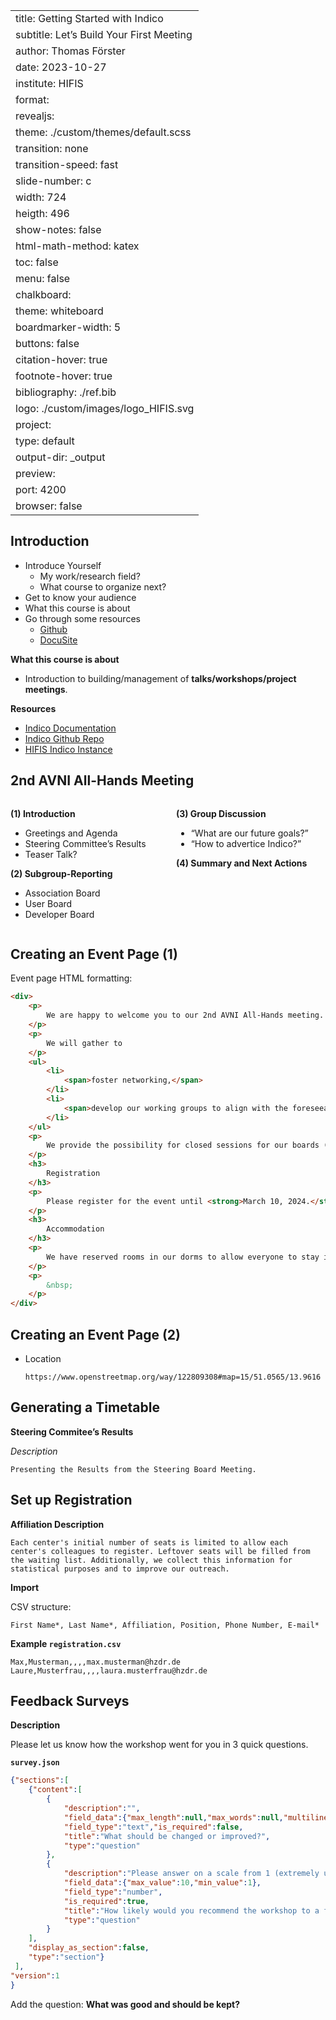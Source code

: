 
---
title: Getting Started with Indico
subtitle: Let's Build Your First Meeting
author: Thomas Förster
date: 2023-10-27
institute: HIFIS
format:
  revealjs:
    theme: ./custom/themes/default.scss
    transition: none
    transition-speed: fast
    slide-number: c
    width: 724
    heigth: 496
    show-notes: false
    html-math-method: katex
    toc: false
    menu: false
    chalkboard:
      theme: whiteboard
      boardmarker-width: 5
      buttons: false
    citation-hover: true
    footnote-hover: true
bibliography: ./ref.bib
logo: ./custom/images/logo_HIFIS.svg
project:
  type: default
  output-dir: _output
  preview:
    port: 4200
    browser: false
---

## Introduction

<p style="margin-top:1em"/>

::: notes
- Introduce Yourself
    - My work/research field?
    - What course to organize next?
- Get to know your audience
- What this course is about
- Go through some resources
    - [Github](https://github.com/indico/indico)
    - [DocuSite](https://getindico.io/)
:::

<!--
<p style="margin-top:-5rem"/>

:::::: columns

::: column
[**Introduce Yourself**](https://notes.desy.de/qR9DN6KfTSCwLXkpw3lY5w?view)

- In which area of expertise do you work?
- What event do you want to organize?

<!-- iframe 
    width="90%"
    style="height:300px !important;"
    src="https://notes.desy.de/s/Z3UydDQwb#Let%E2%80%99s-have-s-short-introduction">
</iframe> 

::: 
::: column
-->


**What this course is about**

- Introduction to building/management of **talks/workshops/project meetings**.

**Resources**

- [Indico Documentation](https://learn.getindico.io/)
- [Indico Github Repo](https://github.com/indico/indico)
- [HIFIS Indico Instance](https://events.hifis.net/)

<!--
:::
::::::
-->

## 2nd AVNI All-Hands Meeting

<p style="margin-top:0em"/>
::: small

:::::: columns
::: column
::: example
**(1) Introduction**

- Greetings and Agenda
- Steering Committee's Results
- Teaser Talk?
:::

::: example
**(2) Subgroup-Reporting**

- Association Board
- User Board
- Developer Board
:::

:::
::: column
::: example
**(3) Group Discussion**

- "What are our future goals?"
- "How to advertice Indico?"
:::
::: example
**(4) Summary and Next Actions**
:::
:::
::::::
:::

## Creating an Event Page (1)

::: small
Event page HTML formatting:
:::

::: {.tiny}
``` html
<div>
    <p>
        We are happy to welcome you to our 2nd AVNI All-Hands meeting. We are looking forward to meeting you at <a href="https://www.hzdr.de/db/Cms?pNid=281">HZDR</a> in Dresden this time.
    </p>
    <p>
        We will gather to
    </p>
    <ul>
        <li>
            <span>foster networking,</span>
        </li>
        <li>
            <span>develop our working groups to align with the foreseeable future</span>
        </li>
    </ul>
    <p>
        We provide the possibility for closed sessions for our boards (SAB, Fedboard).
    </p>
    <h3>
        Registration
    </h3>
    <p>
        Please register for the event until <strong>March 10, 2024.</strong>
    </p>
    <h3>
        Accommodation
    </h3>
    <p>
        We have reserved rooms in our dorms to allow everyone to stay in the same hotel. <strong>Please use the code that will be sent to you via the registration confirmation mail.</strong> The rate is 40€/night incl. breakfast. Rooms are blocked until 25. February 2024.
    </p>
    <p>
        &nbsp;
    </p>
</div>
```
:::

## Creating an Event Page (2)

- Location
  
  ``` url
  https://www.openstreetmap.org/way/122809308#map=15/51.0565/13.9616
  ```

## Generating a Timetable

::: small
::: example
**Steering Commitee's Results**

*Description*

```
Presenting the Results from the Steering Board Meeting.
```

:::
:::


## Set up Registration

::: small

**Affiliation Description**

``` 
Each center's initial number of seats is limited to allow each center's colleagues to register. Leftover seats will be filled from the waiting list. Additionally, we collect this information for statistical purposes and to improve our outreach.
```

**Import**

CSV structure: 

::: example
``` 
First Name*, Last Name*, Affiliation, Position, Phone Number, E-mail*
```
:::

::: example

**Example `registration.csv`**

``` csv
Max,Musterman,,,,max.musterman@hzdr.de
Laure,Musterfrau,,,,laura.musterfrau@hzdr.de
```

:::
:::

## Feedback Surveys

::: small

**Description**

Please let us know how the workshop went for you in 3 quick questions.
:::


::: tiny
**`survey.json`**

```json
{"sections":[
    {"content":[
        {
            "description":"",
            "field_data":{"max_length":null,"max_words":null,"multiline":true},
            "field_type":"text","is_required":false,
            "title":"What should be changed or improved?",
            "type":"question"
        },
        {
            "description":"Please answer on a scale from 1 (extremely unlikely) to 10 (extremely likely).",
            "field_data":{"max_value":10,"min_value":1},
            "field_type":"number",
            "is_required":true,
            "title":"How likely would you recommend the workshop to a friend or colleague?",
            "type":"question"
        }
    ],
    "display_as_section":false,
    "type":"section"}
 ],
"version":1
}
```
:::

::: small
Add the question: **What was good and should be kept?**
:::
